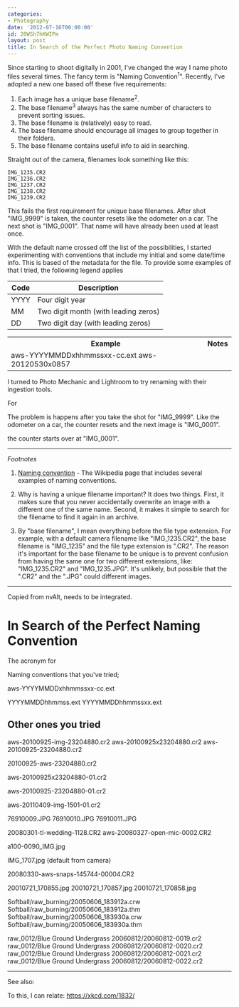 ```yaml
---
categories:
- Photography
date: '2012-07-16T00:00:00'
id: 20WSh7hKWIPm
layout: post
title: In Search of the Perfect Photo Naming Convention
---
```


Since starting to shoot digitally in 2001, I've changed the way I name photo files several times. The fancy term is "Naming Convention<sup>1</sup>". Recently, I've adopted a new one based off these five requirements:

1. Each image has a unique base filename<sup>2</sup>. 
2. The base filename<sup>3</sup> always has the same number of characters to prevent sorting issues.
3. The base filename is (relatively) easy to read. 
4. The base filename should encourage all images to group together in their folders.
5. The base filename contains useful info to aid in searching.


Straight out of the camera, filenames look something like this:

	IMG_1235.CR2
	IMG_1236.CR2
	IMG_1237.CR2
	IMG_1238.CR2
	IMG_1239.CR2


This fails the first requirement for unique base filenames. After shot "IMG\_9999" is taken, the counter resets like the odometer on a car. The next shot is "IMG\_0001". That name will have already been used at least once. 

With the default name crossed off the list of the possibilities, I started experimenting with conventions that include my initial and some date/time info. This is based of the metadata for the file. To provide some examples of that I tried, the following legend applies

Code	|	Description
--------|--------------
YYYY	|	Four digit year
MM		|	Two digit month (with leading zeros)
DD		|	Two digit day (with leading zeros)




<table>
	<tr>
		<th>Example</th>
		<th>Notes</th>
	</tr>
	<tr>
		<td>
			aws-YYYYMMDDxhhmmssxx-cc.ext
			aws-20120530x0857
		</td>
	</tr>
</table>




I turned to Photo Mechanic and Lightroom to try renaming with their ingestion tools. 




For  

The problem is happens after you take the shot for "IMG\_9999". Like the odometer on a car, the counter resets and the next image is "IMG\_0001".



the counter starts over at "IMG_0001". 


---

*Footnotes*

1. [Naming convention](http://en.wikipedia.org/wiki/Naming_convention) - The Wikipedia page that includes several examples of naming conventions. 

2. Why is having a unique filename important? It does two things. First, it makes sure that you never accidentally overwrite an image with a different one of the same name. Second, it makes it simple to search for the filename to find it again in an archive.

3. By "base filename", I mean everything before the file type extension. For example, with a default camera filename like "IMG\_1235.CR2", the base filename is "IMG\_1235" and the file type extension is ".CR2". The reason it's important for the base filename to be unique is to prevent confusion from having the same one for two different extensions, like: "IMG\_1235.CR2" and "IMG\_1235.JPG". It's unlikely, but possible that the ".CR2" and the ".JPG" could different images. 



------------

Copied from nvAlt, needs to be integrated. 

# In Search of the Perfect Naming Convention

The acronym for 

Naming conventions that you've tried;

aws-YYYYMMDDxhhmmssxx-cc.ext


YYYYMMDDhhmmss.ext
YYYYMMDDhhmmssxx.ext


## Other ones you tried

aws-20100925-img-23204880.cr2
aws-20100925x23204880.cr2
aws-20100925-23204880.cr2

20100925-aws-23204880.cr2

aws-20100925x23204880-01.cr2

aws-20100925-23204880-01.cr2

aws-20110409-img-1501-01.cr2


76910009.JPG
76910010.JPG
76910011.JPG



20080301-tl-wedding-1128.CR2
aws-20080327-open-mic-0002.CR2


a100-0090_IMG.jpg

IMG_1707.jpg (default from camera)

20080330-aws-snaps-145744-00004.CR2

20010721_170855.jpg
20010721_170857.jpg
20010721_170858.jpg

Softball/raw_burning/20050606_183912a.crw
Softball/raw_burning/20050606_183912a.thm
Softball/raw_burning/20050606_183930a.crw
Softball/raw_burning/20050606_183930a.thm

raw_0012/Blue Ground Undergrass 20060812/20060812-0019.cr2
raw_0012/Blue Ground Undergrass 20060812/20060812-0020.cr2
raw_0012/Blue Ground Undergrass 20060812/20060812-0021.cr2
raw_0012/Blue Ground Undergrass 20060812/20060812-0022.cr2



---


See also: 


To this, I can relate: https://xkcd.com/1832/